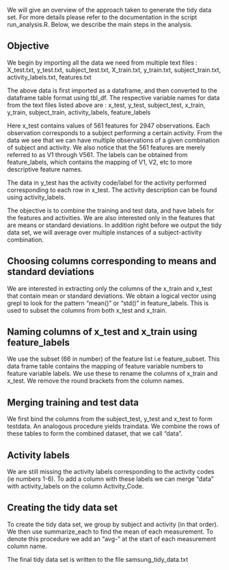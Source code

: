 We will give an overview of the approach taken to generate the tidy data set.
For more details please refer to the documentation in the script run_analysis.R.
Below, we describe the main steps in the analysis.

## Objective

We begin by importing all the data we need from multiple text files : 
X_test.txt, y_test.txt, subject_test.txt, X_train.txt, y_train.txt, subject_train.txt, 
activity_labels.txt, features.txt

The above data is first imported as a dataframe, and then converted to the dataframe table
format using tbl_df. The respective variable names for data from the text files listed 
above are :
x_test, y_test, subject_test, x_train, y_train, subject_train, activity_labels, feature_labels

Here x_test contains values of 561 features for 2947 observations. Each observation 
corresponds to a subject performing a certain activity. From the data we see that we 
can have multiple observations of a given combination of subject and activity.
We also notice that the 561 features are merely referred to as V1 through V561. 
The labels can be obtained from feature_labels, which contains the mapping of V1,
V2, etc to more descriptive feature names.

The data in y_test has the activity code/label for the activity performed corresponding
to each row in x_test. The activity description can be found using activity_labels.

The objective is to combine the training and test data, and have labels for the features
and activities. We are also interested only in the features that are means or standard deviations.
In addition right before we output the tidy data set, we will average over multiple instances
of a subject-activity combination.


## Choosing columns corresponding to means and standard deviations 

We are interested in extracting only the columns of the x_train and 
x_test that contain mean or standard deviations. We obtain a logical vector 
using grepl to look for the pattern "mean()" or "std()" in feature_labels.
This is used to subset the columns from both x_test and x_train.

## Naming columns of x_test and x_train using feature_labels

We use the subset (66 in number) of the feature list i.e feature_subset. 
This data frame table contains the mapping of feature variable numbers to
feature variable labels. We use these to rename the columns of x_train and
x_test. We remove the round brackets from the column names.

## Merging training and test data
We first bind the columns from the subject_test, y_test and x_test to form testdata.
An analogous procedure yields traindata. We combine the rows of these tables
to form the combined dataset, that we call "data".

## Activity labels
We are still missing the activity labels corresponding to the activity codes (ie numbers
1-6). To add a column with these labels we can merge "data" with activity_labels on the
column Activity_Code.

## Creating the tidy data set
To create the tidy data set, we group by subject and activity (in that order). We then 
use summarize_each to find the mean of each measurement. To denote this procedure we 
add an "avg-" at the start of each measurement column name.

The final tidy data set is written to the file samsung_tidy_data.txt



